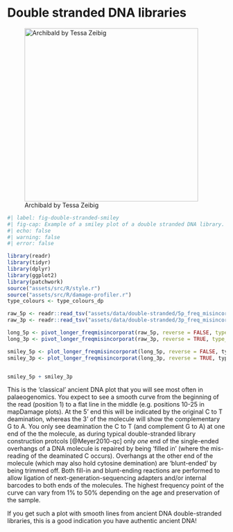 # Double stranded DNA libraries

![Archibald by Tessa Zeibig](/assets/images/double-stranded/archibald.png){#fig-double-stranded-caricature height=400px}

\newpage

```r
#| label: fig-double-stranded-smiley
#| fig-cap: Example of a smiley plot of a double stranded DNA library. Data taken from library COD076E1bL1 (ERR1943600-ERR1943602) of [@Star2017-cj]. Damage data generated using [DamageProfiler](/intro.qmd) and plotted using R and tidyverse packages [@Wickham2019-ot].
#| echo: false
#| warning: false
#| error: false

library(readr)
library(tidyr)
library(dplyr)
library(ggplot2)
library(patchwork)
source("assets/src/R/style.r")
source("assets/src/R/damage-profiler.r")
type_colours <- type_colours_dp

raw_5p <- readr::read_tsv("assets/data/double-stranded/5p_freq_misincorporations.txt", comment = "#")
raw_3p <- readr::read_tsv("assets/data/double-stranded/3p_freq_misincorporations.txt", comment = "#")

long_5p <- pivot_longer_freqmisincorporat(raw_5p, reverse = FALSE, type_colours = type_colours)
long_3p <- pivot_longer_freqmisincorporat(raw_3p, reverse = TRUE, type_colours = type_colours)

smiley_5p <- plot_longer_freqmisincorporat(long_5p, reverse = FALSE, type_colours)
smiley_3p <- plot_longer_freqmisincorporat(long_3p, reverse = TRUE, type_colours)


smiley_5p + smiley_3p

```

This is the 'classical' ancient DNA plot that you will see most often in palaeogenomics. 
You expect to see a smooth curve from the beginning of the read (position 1) to a flat line in the middle (e.g. positions 10-25 in mapDamage plots). 
At the 5' end this will be indicated by the original C to T deamination, whereas the 3' of the molecule will show the complementary G to A. 
You only see deamination the C to T (and complement G to A) at one end of the the molecule, as during typical double-stranded library construction protcols [@Meyer2010-qc] only _one_ end of the single-ended overhangs of a DNA molecule is repaired by being 'filled in' (where the mis-reading of the deaminated C occurs). 
Overhangs at the other end of the molecule (which may also hold cytosine demination) are 'blunt-ended' by being trimmed off.
Both fill-in and blunt-ending reactions are performed to allow ligation of next-generation-sequencing adapters and/or internal barcodes to both ends of the molecules. 
The highest frequency point of the curve can vary from 1% to 50% depending on the age and preservation of the sample.

If you get such a plot with smooth lines from ancient DNA double-stranded libraries, this is a good indication you have authentic ancient DNA!


<!-- TODO: FINISH DESCRIPTION -->